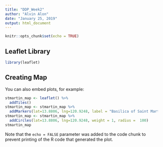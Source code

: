 ```yaml
---
title: "DDP_Week2"
author: "Alvin Alon"
date: "January 25, 2019"
output: html_document
---
```


```r
knitr::opts_chunk$set(echo = TRUE)
```

## Leaflet Library

```r
library(leaflet)
```

## Creating Map

You can also embed plots, for example:

```r
stmartin_map <- leaflet() %>%
  addTiles()
stmartin_map <- stmartin_map %>%
  addMarkers(lat=13.8806, lng=120.9248, label = "Basilica of Saint Martin of Tours", labelOptions = labelOptions(noHide = TRUE))
stmartin_map <- stmartin_map %>%
  addCircles(lat=13.8806, lng=120.9248, weight = 1, radius =  100)
stmartin_map
```

Note that the `echo = FALSE` parameter was added to the code chunk to prevent printing of the R code that generated the plot.
